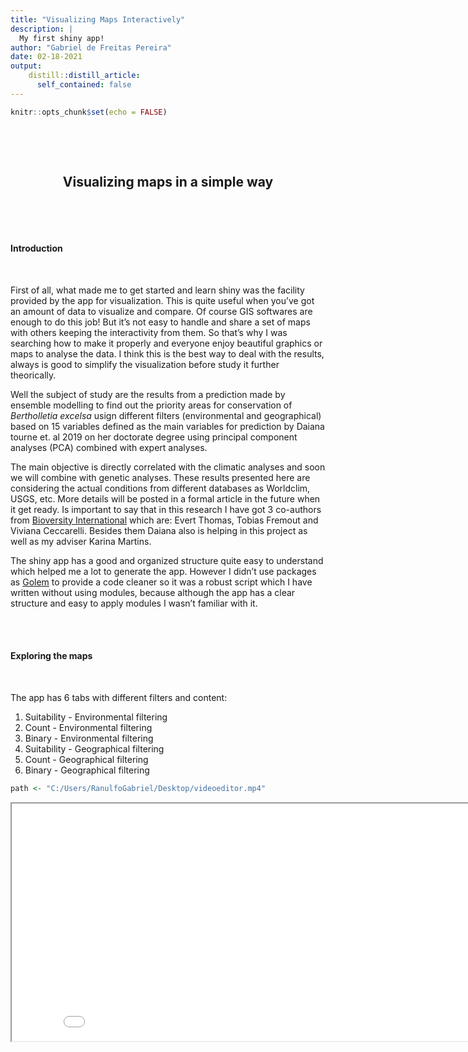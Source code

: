 ```yaml
---
title: "Visualizing Maps Interactively"
description: |
  My first shiny app!
author: "Gabriel de Freitas Pereira"
date: 02-18-2021
output:
    distill::distill_article:
      self_contained: false
---
```



```r
knitr::opts_chunk$set(echo = FALSE)
```
\  

\  
<div style="text-align: center">  
## Visualizing maps in a simple way ##
</div>
\ 
  

\  

#### __Introduction__ 

\  
\  

<div class=text-justify>

  First of all, what made me to get started and learn shiny was the facility provided by the app
for visualization. This is quite useful when you've got an amount of data to visualize and compare.
Of course GIS softwares are enough to do this job! But it's not easy to handle and share a set of maps
with others keeping the interactivity from them. So that's why I was searching how to make it properly and everyone enjoy beautiful graphics or maps to analyse the data. I think this is the best way to deal with the results, always is good to simplify the visualization before study it further theorically.

  Well the subject of study are the results from a prediction made by ensemble modelling to find out
the priority areas for conservation of _Bertholletia excelsa_ usign different filters (environmental and
geographical) based on 15 variables defined as the main variables for prediction by Daiana tourne et. al 2019 on her doctorate degree using principal component analyses (PCA) combined with expert analyses.

  The main objective is directly correlated with the climatic analyses and soon we will combine with genetic analyses. These results presented here are considering the actual conditions from different databases as Worldclim, USGS, etc. More details will be posted in a formal article in the future when it get ready.
Is important to say that in this research I have got 3 co-authors from [Bioversity International](https://www.bioversityinternational.org/) which are: Evert Thomas, Tobias Fremout and Viviana Ceccarelli. Besides them Daiana also is helping in this project as well as my adviser Karina Martins.

  The shiny app has a good and organized structure quite easy to understand which helped me a lot to
generate the app. However I didn't use packages as [Golem](https://cran.r-project.org/web/packages/golem/golem.pdf) to provide a code cleaner so it was a robust script which I have written without using modules, because although the app has a clear structure and easy to apply modules I wasn't familiar with it.


</div>

\          
\  

#### __Exploring the maps__        

\  
\  

  The app has 6 tabs with different filters and content:
  
1. Suitability - Environmental filtering
1. Count - Environmental filtering
1. Binary - Environmental filtering
1. Suitability - Geographical filtering
1. Count - Geographical filtering
1. Binary - Geographical filtering   

```r
path <- "C:/Users/RanulfoGabriel/Desktop/videoeditor.mp4"
```

<iframe width="854" height= "380" src="`r path`" type="video/mp4" frameboarder="0" allowfullscreen></iframe>




